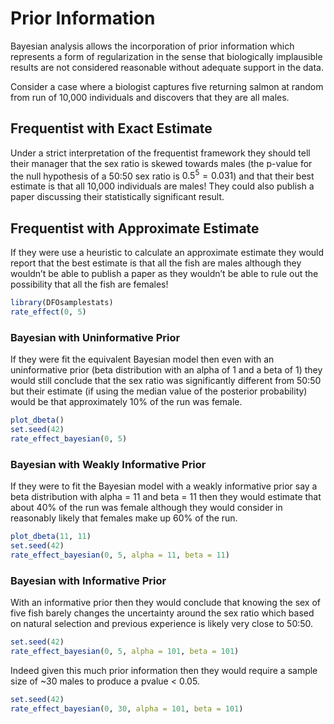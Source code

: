 # Prior Information

Bayesian analysis allows the incorporation of prior information which represents a form of regularization in the sense that biologically implausible results are not considered reasonable without adequate support in the data.

Consider a case where a biologist captures five returning salmon at random from run of 10,000 individuals and discovers that they are all males.

## Frequentist with Exact Estimate

Under a strict interpretation of the frequentist framework they should tell their manager that the sex ratio is skewed towards males (the p-value for the null hypothesis of a 50:50 sex ratio is $0.5^5 = 0.031$) and that their best estimate is that all 10,000 individuals are males!
They could also publish a paper discussing their statistically significant result.

## Frequentist with Approximate Estimate

If they were use a heuristic to calculate an approximate estimate they would report that the best estimate is that all the fish are males although they wouldn't be able to publish a paper as they wouldn't be able to rule out the possibility that all the fish are females!

```r
library(DFOsamplestats)
rate_effect(0, 5)
```

### Bayesian with Uninformative Prior

If they were fit the equivalent Bayesian model then even with an uninformative prior (beta distribution with an alpha of 1 and a beta of 1) they would still conclude that the sex ratio was significantly different from 50:50 but their estimate (if using the median value of the posterior probability) would be that approximately 10% of the run was female.

```r
plot_dbeta()
set.seed(42)
rate_effect_bayesian(0, 5)
```

### Bayesian with Weakly Informative Prior

If they were to fit the Bayesian model with a weakly informative prior say a beta distribution with alpha = 11 and beta = 11 then they would estimate that about 40% of the run was female although they would consider in reasonably likely that females make up 60% of the run.

```r
plot_dbeta(11, 11)
set.seed(42)
rate_effect_bayesian(0, 5, alpha = 11, beta = 11)
```

### Bayesian with Informative Prior

With an informative prior then they would conclude that knowing the sex of five fish barely changes the uncertainty around the sex ratio which based on natural selection and previous experience is likely very close to 50:50.

```r
set.seed(42)
rate_effect_bayesian(0, 5, alpha = 101, beta = 101)
```

Indeed given this much prior information then they would require a sample size of ~30 males to produce a pvalue < 0.05.

```r
set.seed(42)
rate_effect_bayesian(0, 30, alpha = 101, beta = 101)
```

